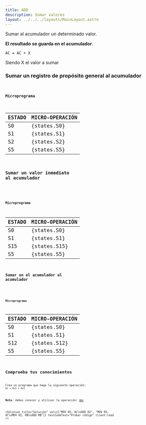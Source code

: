 ```yaml
---
title: ADD
description: Sumar valores
layout: ../../../layouts/MainLayout.astro
---
```



Sumar al acumulador un determinado valor.

**El resultado se guarda en el acumulador**.

```
AC = AC + X
```

Siendo X el valor a sumar

### Sumar un registro de propósito general al acumulador

<Code
  code="ADD RB"
  testCodeText="Probar código"
  previewText="Vista previa"
  previewVideoSrc="/assets/video/preview/ADD_RB.mp4"
  client:load
/>

#### Microprograma

| ESTADO | MICRO-OPERACIÓN |
| :----- | :-------------- |
| S0     | {states.S0}     |
| S1     | {states.S1}     |
| S2     | {states.S2}     |
| S5     | {states.S5}     |

### Sumar un valor inmediato al acumulador

<Code
  code="ADD 0F"
  testCodeText="Probar código"
  previewText="Vista previa"
  previewVideoSrc="/assets/video/preview/ADD_0F.mp4"
  client:load
/>

#### Microprograma

| ESTADO | MICRO-OPERACIÓN |
| :----- | :-------------- |
| S0     | {states.S0}     |
| S1     | {states.S1}     |
| S15    | {states.S15}    |
| S5     | {states.S5}     |

### Sumar un el acumulador al acumulador

<Code
  code="ADD AC"
  testCodeText="Probar código"
  previewText="Vista previa"
  previewVideoSrc="/assets/video/preview/ADD_AC.mp4"
  client:load
/>

#### Microprograma

| ESTADO | MICRO-OPERACIÓN |
| :----- | :-------------- |
| S0     | {states.S0}     |
| S1     | {states.S1}     |
| S12    | {states.S12}    |
| S5     | {states.S5}     |

## Comprueba tus conocimientos

Crea un programa que haga la siguiente operación: `AC = 0x5 + 0x2`

**Nota**: debes conocer y utilizar la operación: [`MOV`](/es/instructions/MOV)

<Solution
  title="Solución"
  sol={["MOV 05, AC\nADD 02", "MOV 05, AC\nMOV 02, RB\nADD RB"]}
  testCodeText="Probar código"
  client:load
/>
